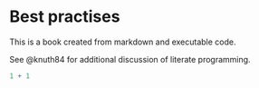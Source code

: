 # Best practises

This is a book created from markdown and executable code.

See @knuth84 for additional discussion of literate programming.

```r
1 + 1
```
